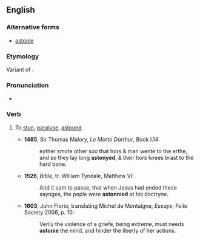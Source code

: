 ==English==

===Alternative forms===
* {{i|obsolete}} [[astonie]]

===Etymology===
Variant of {{term|astone}}.

===Pronunciation===
* {{a|UK}} {{IPA|/əˈstɒni/}}

===Verb===
{{en-verb|astonies|astonying|astonied}}

# {{archaic}} To [[stun]], [[paralyse]], [[astound]].
#*'''1485''', Sir Thomas Malory, ''Le Morte Darthur'', Book I.14:
#*:eyther smote other soo that hors & man wente to the erthe, and so they lay long '''astonyed''', & their hors knees brast to the hard bone.
#*'''1526''', ''Bible'', tr. William Tyndale, Matthew VI:
#*:And it cam to passe, that when Jesus had ended these saynges, the peple were '''astonnied''' at his doctryne.
#* '''1603''', John Florio, translating Michel de Montaigne, ''Essays'', Folio Society 2006, p. 10:
#*: Verily the violence of a griefe, being extreme, must needs '''astonie''' the mind, and hinder the liberty of her actions.